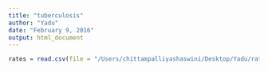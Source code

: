 ```yaml
---
title: "tuberculosis"
author: "Yadu"
date: "February 9, 2016"
output: html_document
---
```


```r
rates = read.csv(file = "/Users/chittampalliyashaswini/Desktop/Yadu/rates.csv", header = TRUE, sep = ",")
```
